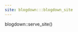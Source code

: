 ```yaml
---
site: blogdown:::blogdown_site
---
```

<!-- to serve the site locally, render:  -->
blogdown::serve_site()
